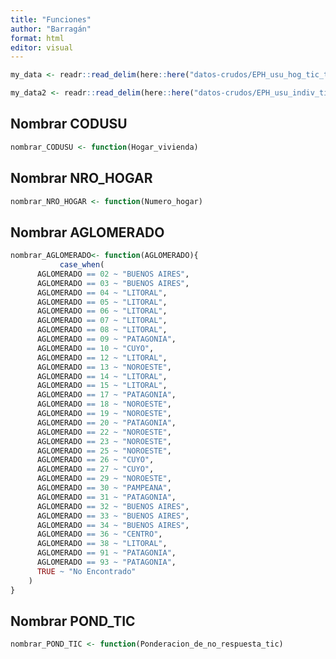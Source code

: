 ```yaml
---
title: "Funciones"
author: "Barragán"
format: html
editor: visual
---
```


```r
my_data <- readr::read_delim(here::here("datos-crudos/EPH_usu_hog_tic_t423[1].txt"))
```

```r
my_data2 <- readr::read_delim(here::here("datos-crudos/EPH_usu_indiv_tic_t423[1].txt"))
```

## Nombrar CODUSU

```r
nombrar_CODUSU <- function(Hogar_vivienda)
```

## Nombrar NRO_HOGAR

```r
nombrar_NRO_HOGAR <- function(Numero_hogar)
```

## Nombrar AGLOMERADO

```r
nombrar_AGLOMERADO<- function(AGLOMERADO){
           case_when(
      AGLOMERADO == 02 ~ "BUENOS AIRES",
      AGLOMERADO == 03 ~ "BUENOS AIRES",
      AGLOMERADO == 04 ~ "LITORAL",
      AGLOMERADO == 05 ~ "LITORAL",
      AGLOMERADO == 06 ~ "LITORAL",
      AGLOMERADO == 07 ~ "LITORAL",
      AGLOMERADO == 08 ~ "LITORAL",
      AGLOMERADO == 09 ~ "PATAGONIA",
      AGLOMERADO == 10 ~ "CUYO",
      AGLOMERADO == 12 ~ "LITORAL",
      AGLOMERADO == 13 ~ "NOROESTE",
      AGLOMERADO == 14 ~ "LITORAL",
      AGLOMERADO == 15 ~ "LITORAL",
      AGLOMERADO == 17 ~ "PATAGONIA",
      AGLOMERADO == 18 ~ "NOROESTE",
      AGLOMERADO == 19 ~ "NOROESTE",
      AGLOMERADO == 20 ~ "PATAGONIA",
      AGLOMERADO == 22 ~ "NOROESTE",
      AGLOMERADO == 23 ~ "NOROESTE",
      AGLOMERADO == 25 ~ "NOROESTE",
      AGLOMERADO == 26 ~ "CUYO",
      AGLOMERADO == 27 ~ "CUYO",
      AGLOMERADO == 29 ~ "NOROESTE",
      AGLOMERADO == 30 ~ "PAMPEANA",
      AGLOMERADO == 31 ~ "PATAGONIA",
      AGLOMERADO == 32 ~ "BUENOS AIRES",
      AGLOMERADO == 33 ~ "BUENOS AIRES",
      AGLOMERADO == 34 ~ "BUENOS AIRES",
      AGLOMERADO == 36 ~ "CENTRO",
      AGLOMERADO == 38 ~ "LITORAL",
      AGLOMERADO == 91 ~ "PATAGONIA",
      AGLOMERADO == 93 ~ "PATAGONIA",
      TRUE ~ "No Encontrado"
    )
}
```

## Nombrar POND_TIC

```r
nombrar_POND_TIC <- function(Ponderacion_de_no_respuesta_tic)
```
